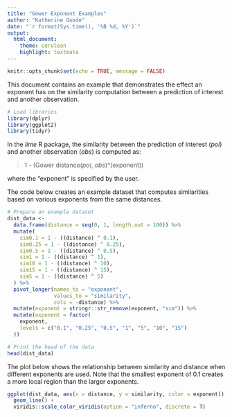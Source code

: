 ```yaml
---
title: "Gower Exponent Examples"
author: "Katherine Goode"
date: "`r format(Sys.time(), '%B %d, %Y')`"
output:
  html_document:
    theme: cerulean
    highlight: textmate
---
```


```r
knitr::opts_chunk$set(echo = TRUE, message = FALSE)
```

This document contains an example that demonstrates the effect an exponent has on the similarity computation between a prediction of interest and another observation.

```r
# Load libraries
library(dplyr)
library(ggplot2)
library(tidyr)
```

In the *lime* R package, the similarity between the prediction of interest (*poi*) and another observation (*obs*) is computed as:

> 1 - (Gower distance(*poi*, *obs*)^(exponent))

where the "exponent" is specified by the user.

The code below creates an example dataset that computes similarities based on various exponents from the same distances.

```r
# Prepare an example dataset
dist_data <-
  data.frame(distance = seq(0, 1, length.out = 100)) %>%
  mutate(
    sim0.1 = 1 - ((distance) ^ 0.1),
    sim0.25 = 1 - ((distance) ^ 0.25),
    sim0.5 = 1 - ((distance) ^ 0.5),
    sim1 = 1 - ((distance) ^ 1),
    sim10 = 1 - ((distance) ^ 10),
    sim15 = 1 - ((distance) ^ 15),
    sim5 = 1 - ((distance) ^ 5)
  ) %>%
  pivot_longer(names_to = "exponent",
               values_to = "similarity",
               cols = -distance) %>%
  mutate(exponent = stringr::str_remove(exponent, "sim")) %>%
  mutate(exponent = factor(
    exponent,
    levels = c("0.1", "0.25", "0.5", "1", "5", "10", "15")
  ))

# Print the head of the data
head(dist_data)
```

The plot below shows the relationship between similarity and distance when different exponents are used. Note that the smallest exponent of 0.1 creates a more local region than the larger exponents.

```r
ggplot(dist_data, aes(x = distance, y = similarity, color = exponent)) +
  geom_line() +
  viridis::scale_color_viridis(option = "inferno", discrete = T)
```

